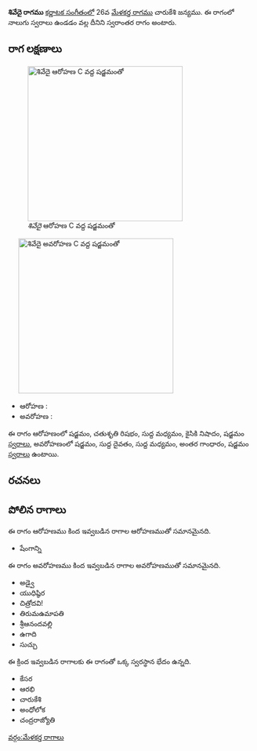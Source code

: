 {{Infobox ragam
	| name          	= శివేదై
	| synonym	    	= 
	| mela          	= 
	| chakra        	= 
	| janaka        	= 
	| type          	= స్వరాంతర
	| arohanam      	= {{svaraC|S|R2|M1|N2|S'}} 
	| avarohanam    	= {{svaraC|S'|D1|M1|G3|S}}
	| jeeva         	=
	| chhaya        	=
	| nyasa         	=
	| vishesha      	= 
	| equivalent  		= 
}}
{{కర్ణాటక సంగీత రాగాలు}}
'''శివేదై రాగము''' [[కర్ణాటక సంగీతం]]లో 26వ [[మేళకర్త రాగము]] చారుకేశి జన్యము.  ఈ రాగంలో నాలుగు స్వరాలు ఉండడం వల్ల దీనిని స్వరాంతర రాగం అంటారు.


==రాగ లక్షణాలు==
[[Image:shivedai_ar_kb2wiki.png|thumb|right|316px|''శివేదై'' ఆరోహణ C వద్ద షడ్జమంతో]]
	[[Image:shivedai_av_kb2wiki.png|thumb|right|316px|''శివేదై'' అవరోహణ C వద్ద షడ్జమంతో]]

* ఆరోహణ : {{svaraC|S|R2|M1|N2|S'}} 
* అవరోహణ : {{svaraC|S'|D1|M1|G3|S}}

ఈ రాగం ఆరోహణంలో షడ్జమం, చతుశృతి రిషభం, సుద్ద మధ్యమం, కైసికి నిషాదం, షడ్జమం [[స్వరాలు]], అవరోహణంలో షడ్జమం, సుద్ద దైవతం, సుద్ద మధ్యమం, అంతర గాంధారం, షడ్జమం [[స్వరాలు]] ఉంటాయి.

==రచనలు==



==పోలిన రాగాలు==
ఈ రాగం ఆరోహణము కింద ఇవ్వబడిన రాగాల ఆరోహణముతో సమానమైనది.
* షేంగాన్ని

ఈ రాగం అవరోహణము కింద ఇవ్వబడిన రాగాల అవరోహణముతో సమానమైనది.
* అడ్వై
* యుధిష్ఠిర
* చిత్రోదవి!
* తిరుమఉమాపతి
* శ్రీఆనందవల్లి
* ఉగాది
* సుచ్చు

ఈ క్రింద ఇవ్వబడిన రాగాలకు ఈ రాగంతో ఒక్క స్వరస్థాన భేదం ఉన్నది.
* కేసర
* ఆరభి
* చారుకేశి
* అంధోలోక
* చంద్రరాజ్యోతి



[[వర్గం:మేళకర్త రాగాలు]]